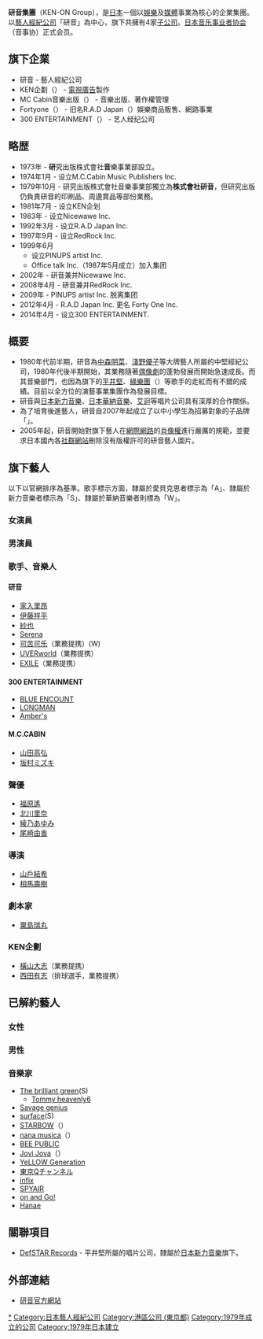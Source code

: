 {{noteTA
|G1=JP Show
}}
{{Unreferenced|time=2012-08-01T08:18:47+00:00 }}
{{Infobox Company 
| company_name = 株式會社研音
| company_name_en = KEN-ON Inc.
| company_logo = 
| company_type = 私人公司、有限公司
| foundation = {{Start date and age|1979|10}}
| location = {{JPN}}[[東京都|東京都]][[港區_(東京都)|港區]][[六本木|六本木]]
| key_people = 董事長兼執行長：野崎研一郎
| area_served =
| industry = 服務業
| products = 藝人經紀
| revenue = 
| capital = 1億6000萬日圓
| num_employees = 107
| parent = 
| subsid = {{ubl|KEN企劃|MC Cabin音樂出版|LAD Japan}}
| homepage = [http://www.ken-on.co.jp/ www.ken-on.co.jp]
| footnotes =
}}{{japanese|japanese=研音グループ|kana=けんおん グループ|romaji=Ken-ōn Gurūpu}}
'''研音集團'''（KEN-ON Group），是[[日本|日本]]一個以[[娛樂|娛樂]]及[[媒體|媒體]]事業為核心的企業集團。以[[藝人經紀公司|藝人經紀公司]]「研音」為中心，旗下共擁有4家[[子公司|子公司]]。[[日本音乐事业者协会|日本音乐事业者协会]]（音事协）正式会员。

== 旗下企業 ==
* 研音 - 藝人經紀公司
* KEN企劃（{{lang|ja|ケン企画}}） - [[電視廣告|電視廣告]]製作
* MC Cabin音樂出版（{{lang|ja|エムシーキャビン音楽出版}}） - 音樂出版、著作權管理
* Fortyone（{{lang|ja|フォーティワン}}） - 旧名R.A.D Japan（{{lang|ja|ラッド・ジャパン}}）娛樂商品販售、網路事業
* 300 ENTERTAINMENT（{{lang|ja|スリーハンドレットエンタテインメント}}） - 艺人经纪公司

== 略歴 ==
* 1973年 - '''研'''究出版株式會社'''音'''樂事業部設立。
* 1974年1月 - 设立M.C.Cabin Music Publishers Inc.
* 1979年10月 - 研究出版株式會社音樂事業部獨立為'''株式會社研音'''，但研究出版仍負責研音的印刷品、周邊賞品等部份業務。
* 1981年7月 - 设立KEN企划
* 1983年 - 设立Nicewawe Inc.
* 1992年3月 - 设立R.A.D Japan Inc.
* 1997年9月 - 设立RedRock Inc.
* 1999年6月
** 设立PINUPS artist Inc.
** Office talk Inc.（1987年5月成立）加入集团
* 2002年 - 研音兼并Nicewawe Inc.
* 2008年4月 - 研音兼并RedRock Inc.
* 2009年 - PINUPS artist Inc. 脱离集团
* 2012年4月 - R.A.D Japan Inc. 更名 Forty One Inc.
* 2014年4月 - 设立300 ENTERTAINMENT.

== 概要 ==
* 1980年代前半期，研音為[[中森明菜|中森明菜]]、[[淺野優子|淺野優子]]等大牌藝人所屬的中堅經紀公司，1980年代後半期開始，其業務隨著[[偶像劇|偶像劇]]的蓬勃發展而開始急速成長。而其音樂部門，也因為旗下的[[平井堅|平井堅]]、[[綠樂團|綠樂團]]（{{lang|en|the brilliant green}}）等歌手的走紅而有不錯的成績。目前以全方位的演藝事業集團作為發展目標。
* 研音與[[日本新力音樂|日本新力音樂]]、[[日本華納音樂|日本華納音樂]]、[[艾迴|艾迴]]等唱片公司具有深厚的合作關係。
* 為了培育後進藝人，研音自2007年起成立了以中小學生為招募對象的子品牌「{{lang|ja|けんおん。}}」。
* 2005年起，研音開始對旗下藝人在[[網際網路|網際網路]]的[[肖像權|肖像權]]進行嚴厲的規範，並要求日本國內各[[社群網站|社群網站]]刪除沒有版權許可的研音藝人圖片。

== 旗下藝人 ==
以下以官網排序為基準。歌手標示方面，隸屬於愛貝克思者標示為「A」、隸屬於新力音樂者標示為「S」、隸屬於華納音樂者則標為「W」。
=== 女演員 ===
{{columns-list|2|
{{Div col}}
* [[財前直見|財前直見]]
* [[仙道敦子|仙道敦子]]
* [[山口智子|山口智子]]
* [[髙田萬由子|髙田萬由子]]
* {{link-ja|涼 (演員)|りょう|涼}}
* [[原沙知繪|原沙知繪]]
* [[伊東美咲|伊東美咲]]
* [[黑川智花|黑川智花]]
* [[市川由衣|市川由衣]]
* [[天海祐希|天海祐希]]
* [[成海璃子|成海璃子]]
* [[榮倉奈奈|榮倉奈奈]]
* [[菅野美穗|菅野美穗]]
* [[志田未来|志田未来]]
* [[川口春奈|川口春奈]]
* [[杉咲花|杉咲花]]
* [[柴本幸|柴本幸]]
* [[大友花恋|大友花戀]]
* [[櫻田日和|櫻田日和]]
* [[水谷果穗|水谷果穗]]
* [[福原遙|福原遙]]
* [[吉川愛|吉川愛]]
* [[矢作穂香|矢作穂香]]
* [[畑芽育|畑芽育]]
* [[喜多乃愛|喜多乃愛]]
* [[平澤宏宏路|平澤宏宏路]]
* [[凛美|凛美]]
* [[山口真帆|山口真帆]]
* [[明日海里奧|明日海里奧]]
* [[新井舞良|新井舞良]]
{{Div col end}}
}}

=== 男演員 ===
{{columns-list|2|
{{Div col}}
* [[唐澤壽明|唐澤壽明]]
* [[反町隆史|反町隆史]]
* [[澤村一樹|澤村一樹]]
* [[速水直道|速水直道]]
* [[入江甚儀|入江甚儀]]
* [[市川知宏|市川知宏]]
* [[龍星涼|竜星凉]]
* [[福士蒼汰|福士蒼汰]]
* [[山本涼介|山本涼介]]
* [[山崎育三郎|山崎育三郎]]
* [[上杉柊平|上杉柊平]]
* [[瀨戶利樹|瀨戶利樹]]
* [[粟島瑞丸|粟島瑞丸]]
* [[田中奏生|田中奏生]]
* [[伊藤あさひ|伊藤あさひ]]
* [[水澤林太郎|水澤林太郎]]
* [[古川雄大|古川雄大]]
* [[一之瀨颯|一之瀬颯]]
* [[中川大輔|中川大輔]]
* [[濱尾ノリタカ|濱尾ノリタカ]]
* [[小日向流季|小日向流季]]
* [[加藤清史郎|加藤清史郎]]
{{Div col end}}
}}

=== 歌手、音樂人 ===

==== 研音 ====
* [[家入里昂|家入里昂]]
* [[伊藤祥平|伊藤祥平]]
* [[紗也|紗也]]
* [[Serena|Serena]]
* [[可苦可乐|可苦可乐]]（業務提携）(W)
* [[UVERworld|UVERworld]]（業務提携）
* [[EXILE|EXILE]]（業務提携）

==== 300 ENTERTAINMENT ====
* [[BLUE_ENCOUNT|BLUE ENCOUNT]]
* [[LONGMAN|LONGMAN]]
* [[Amber's|Amber's]]

==== M.C.​CABIN ====
* [[山田高弘|山田高弘]]
* [[坂村ミズキ|坂村ミズキ]]

=== 聲優 ===
* [[福原遙|福原遙]]
* [[北川里奈|北川里奈]]
* [[綾乃あゆみ|綾乃あゆみ]]
* [[尾崎由香|尾崎由香]]

=== 導演 ===
* [[山戶結希|山戶結希]]
* [[相馬壽樹|相馬壽樹]]

=== 劇本家 ===
* [[粟島瑞丸|粟島瑞丸]]

=== KEN企劃 ===

* [[橫山大志|橫山大志]]（業務提携）
* [[西田有志|西田有志]]（排球選手，業務提携）


== 已解約藝人 ==
=== 女性 ===
{{columns-list|2|
{{Div col}}
* [[青木珠菜|青木珠菜]]
* [[淺野優子|淺野優子]]（{{lang|ja|浅野ゆう子}}）
* [[絢香|絢香]]
* [[池田真紀|池田真紀]]
* [[石井明美|石井明美]]
* [[上原美佐|上原美佐]]
* [[江角真紀子|江角真紀子]]
* [[村田恵里|村田恵里]]
* [[奥田みわ|奥田美和子]]
* [[片瀨那奈|片瀨那奈]]
* [[加藤羅莎|加藤羅莎]]
* [[川口雅代|川口雅代]]
* [[木内舞留|木内舞留]]
* [[北原Mirei|北原Mirei]]
* [[希良梨|希良梨]]
* [[黑崎莉奈|黑崎莉奈]]
* [[研ナオコ|研ナオコ]]
* [[小出広美|小出広美]]
* [[齊藤浩子|齊藤浩子]]
* [[SAKURA_(藝人)|SAKURA]]
* [[Sowelu|Sowelu]](S)
* [[相馬裕子|相馬裕子]]
* [[高山美図紀|高山美図紀]]
* [[滝川姫奈|滝川姫奈]]
* [[谷口絵梨|谷口絵梨]]
* [[圓谷優子|圓谷優子]]
* [[巴千草|巴千草]]
* [[長澤樹|長澤樹]]
* [[中村愛美|中村愛美]]
* [[中森明菜|中森明菜]]
* [[奈津子|奈津子]]・[[亞希子|亞希子]]
* [[夏目かな|夏目かな]]
* [[長谷川Nina|長谷川Nina]]
* [[長谷川里桃|長谷川里桃]]
* [[原菜乃華|原菜乃華]]
* [[日向奈奈美|日向奈奈美]]（{{lang|ja|日向ななみ}}；舊名[[山內菜菜|山內菜菜]]）
* [[古川理科|古川理科]]
* [[星野有香|星野有香]]
* [[星村麻衣|星村麻衣]](S)
* [[堀つかさ|堀つかさ]]
* [[増田恵子|増田恵子]]
* [[不二子|不二子]]（在籍中の芸名は松尾礼央）
* [[松下奈緒|松下奈緒]]
* [[松平千里|松平千里]]
* [[水野友加里|水野友加里]]
* [[椋木美羽|椋木美羽]]
* [[森田まゆみ|森田まゆみ]]
* [[榊原美紅|榊原美紅]]
* [[諸岡なほ子|諸岡なほ子]]
* [[山賀琴子|山賀琴子]]
* [[山本ゆかり|山本ゆかり]]
* [[渡部まお|渡部まお]]
{{Div col end}}
}}

=== 男性 ===
{{columns-list|2|
{{Div col}}
* [[岡本竜汰|岡本竜汰]]
* [[押尾学|押尾学]]
* [[海東健|海東健]]
* [[小林亮太|小林亮太]]
* [[平山浩行|平山浩行]]
* [[小橋賢児|小橋賢児]]
* [[深水元基|深水元基]]
* [[下條阿童木|下條阿童木]]
* [[堀江淳|堀江淳]]
* [[石川伸一郎|石川伸一郎]]
* [[草川祐馬|草川祐馬]]
* [[定岡徹久|定岡徹久]]（芸名：テツ定岡）
* [[平井堅|平井堅]]
* [[福井貴一|福井貴一]]
* [[水嶋宏|水嶋宏]]
* [[馬場俊英|馬場俊英]]
* [[松田翔太|松田翔太]]
* [[永瀨匡|永瀨匡]]
* [[水上剣星|水上剣星]]
* [[蒼山真人|蒼山真人]]
* [[若林星彌|若林星彌]]
* [[竹野內豐|竹野內豐]]
{{Div col end}}
}}

=== 音樂家 ===
* [[The_brilliant_green|The brilliant green]](S)
** [[Tommy_heavenly6|Tommy heavenly6]]
* [[Savage_genius|Savage genius]]
* [[surface|surface]](S)
* [[STARBOW|STARBOW]]（{{lang|ja|スターボー}}）
* [[nana_musica|nana musica]]（{{lang|ja|ナナムジカ}}）
* [[BEE_PUBLIC|BEE PUBLIC]]
* [[Jovi_Jova|Jovi Jova]]（{{lang|ja|ジョビジョバ}}）
* [[YeLLOW_Generation|YeLLOW Generation]]
* [[東京Qチャンネル|東京Qチャンネル]]
* [[infix|infix]]
* [[SPYAIR|SPYAIR]]
* [[on_and_Go!|on and Go!]]
* [[Hanae|Hanae]]

== 關聯項目 ==
* [[DefSTAR_Records|DefSTAR Records]] - 平井堅所屬的唱片公司，隸屬於[[日本新力音樂|日本新力音樂]]旗下。

== 外部連結 ==
* [http://www.ken-on.co.jp/ 研音官方網站] {{Wayback|url=http://www.ken-on.co.jp/ |date=20120827101137 }}{{ja}}

{{研音集團}}

{{DEFAULTSORT:Ken-On}}
[[Category:研音|*]]
[[Category:日本藝人經紀公司|Category:日本藝人經紀公司]]
[[Category:港區公司_(東京都)|Category:港區公司 (東京都)]]
[[Category:1979年成立的公司|Category:1979年成立的公司]]
[[Category:1979年日本建立|Category:1979年日本建立]]